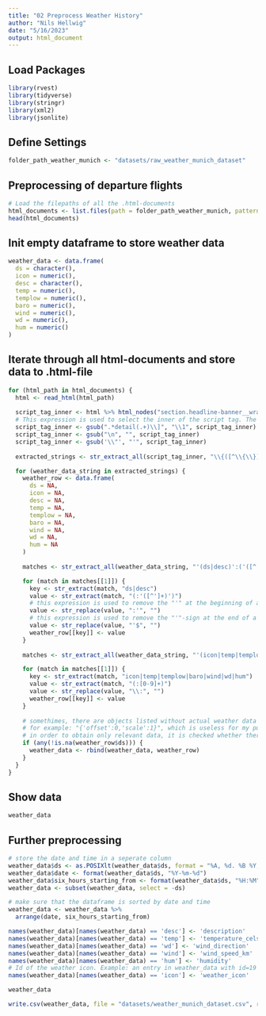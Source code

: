 ```yaml
---
title: "02 Preprocess Weather History"
author: "Nils Hellwig"
date: "5/16/2023"
output: html_document
---
```


## Load Packages

```r
library(rvest)
library(tidyverse)
library(stringr)
library(xml2)
library(jsonlite)
```

## Define Settings

```r
folder_path_weather_munich <- "datasets/raw_weather_munich_dataset"
```

## Preprocessing of departure flights

```r
# Load the filepaths of all the .html-documents
html_documents <- list.files(path = folder_path_weather_munich, pattern = "\\.html$", full.names = TRUE)
head(html_documents)
```

## Init empty dataframe to store weather data

```r
weather_data <- data.frame(
  ds = character(),
  icon = numeric(),
  desc = character(),
  temp = numeric(),
  templow = numeric(),
  baro = numeric(),
  wind = numeric(),
  wd = numeric(),
  hum = numeric()
)
```

## Iterate through all html-documents and store data to .html-file

```r
for (html_path in html_documents) {
  html <- read_html(html_path)
  
  script_tag_inner <- html %>% html_nodes("section.headline-banner__wrap script:nth-child(2)") %>% html_text()
  # This expression is used to select the inner of the script tag. The weather data is stored in a JavaScript variable inside a <script>-tag
  script_tag_inner <- gsub(".*detail(.+)\\]", "\\1", script_tag_inner)
  script_tag_inner <- gsub("\n", "", script_tag_inner)
  script_tag_inner <- gsub('\\"', "'", script_tag_inner)
  
  extracted_strings <- str_extract_all(script_tag_inner, "\\{([^\\{\\}]*)\\}")[[1]]

  for (weather_data_string in extracted_strings) {
    weather_row <- data.frame(
      ds = NA,
      icon = NA,
      desc = NA,
      temp = NA,
      templow = NA,
      baro = NA,
      wind = NA,
      wd = NA,
      hum = NA
    )
    
    matches <- str_extract_all(weather_data_string, "'(ds|desc)':('([^']+)')")

    for (match in matches[[1]]) {
      key <- str_extract(match, "ds|desc")
      value <- str_extract(match, "(:'([^']+)')")
      # this expression is used to remove the "'" at the beginning of a string stored in the JavaScript object as well as the colon before the value
      value <- str_replace(value, ":'", "")
      # this expression is used to remove the "'"-sign at the end of a string stored in the JavaScript object
      value <- str_replace(value, "'$", "")
      weather_row[[key]] <- value
    }
  
    matches <- str_extract_all(weather_data_string, "'(icon|temp|templow|baro|wind|wd|hum)':[0-9]+")

    for (match in matches[[1]]) {
      key <- str_extract(match, "icon|temp|templow|baro|wind|wd|hum")
      value <- str_extract(match, "(:[0-9]+)")
      value <- str_replace(value, "\\:", "")
      weather_row[[key]] <- value
    }
    
    # somethimes, there are objects listed without actual weather data for a specific point in time. 
    # for example: "{'offset':0,'scale':1}", which is useless for my purpose.
    # in order to obtain only relevant data, it is checked whether there is the column "ds" or not
    if (any(!is.na(weather_row$ds))) {
      weather_data <- rbind(weather_data, weather_row)
    }
  }
}
```

## Show data

```r
weather_data
```
## Further preprocessing

```r
# store the date and time in a seperate column
weather_data$ds <- as.POSIXlt(weather_data$ds, format = "%A, %d. %B %Y, %H:%M —")
weather_data$date <- format(weather_data$ds, "%Y-%m-%d")
weather_data$six_hours_starting_from <- format(weather_data$ds, "%H:%M")
weather_data <- subset(weather_data, select = -ds)
```

```r
# make sure that the dataframe is sorted by date and time
weather_data <- weather_data %>%
  arrange(date, six_hours_starting_from)
```
```r
names(weather_data)[names(weather_data) == 'desc'] <- 'description'
names(weather_data)[names(weather_data) == 'temp'] <- 'temperature_celsius'
names(weather_data)[names(weather_data) == 'wd'] <- 'wind_direction'
names(weather_data)[names(weather_data) == 'wind'] <- 'wind_speed_km'
names(weather_data)[names(weather_data) == 'hum'] <- 'humidity'
# Id of the weather icon. Example: an entry in weather_data with id=19 can be found here: https://c.tadst.com/gfx/w/svg/wt-19.svg (rain)
names(weather_data)[names(weather_data) == 'icon'] <- 'weather_icon'
```

```r
weather_data
```

```r
write.csv(weather_data, file = "datasets/weather_munich_dataset.csv", row.names = FALSE)
```



